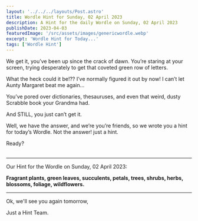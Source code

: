 ```yaml
---
layout: '../../../layouts/Post.astro'
title: Wordle Hint for Sunday, 02 April 2023
description: A Hint for the daily Wordle on Sunday, 02 April 2023
publishDate: 2023-04-03
featuredImage: '/src/assets/images/genericwordle.webp'
excerpt: 'Wordle Hint for Today...'
tags: ['Wordle Hint']
---
```


We get it, you’ve been up since the crack of dawn. You’re staring at your screen, trying desperately to get that coveted green row of letters. 

What the heck could it be!??
I’ve normally figured it out by now!
I can’t let Aunty Margaret beat me again… 

You’ve pored over dictionaries, thesauruses, and even that weird, dusty Scrabble book your Grandma had.

And STILL, you just can’t get it. 

Well, we have the answer, and we’re you’re friends, so we wrote you a hint for today’s Wordle.
Not the answer! just a hint. 

Ready?<br /><br />

----

Our Hint for the Wordle on Sunday, 02 April 2023:

**Fragrant plants, green leaves, succulents, petals, trees, shrubs, herbs, blossoms, foliage, wildflowers.**

----

Ok, we'll see you again tomorrow, 

Just a Hint Team.
